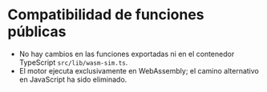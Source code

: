 # Compatibilidad de funciones públicas

- No hay cambios en las funciones exportadas ni en el contenedor TypeScript `src/lib/wasm-sim.ts`.
- El motor ejecuta exclusivamente en WebAssembly; el camino alternativo en JavaScript ha sido eliminado.
